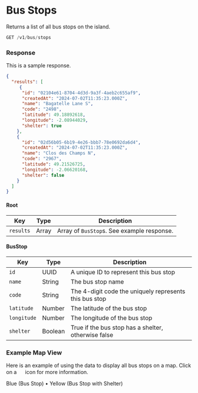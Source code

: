
# Bus Stops

Returns a list of all bus stops on the island.

```jsx
GET /v1/bus/stops
```

### Response
<Tabs>
<TabItem value="res-sample-200" label="200 (OK)">

This is a sample response.

```json title="Status: 200 (OK)"
{
  "results": [
     {
      "id": "02104e61-8704-4d3d-9a3f-4aeb2c655af9",
      "createdAt": "2024-07-02T11:35:23.000Z",
      "name": "Bagatelle Lane S",
      "code": "2498",
      "latitude": 49.18892618,
      "longitude": -2.08944029,
      "shelter": true
    },
    {
      "id": "02d56b05-6b19-4e26-bbb7-78e0692da6d4",
      "createdAt": "2024-07-02T11:35:23.000Z",
      "name": "Clos des Champs N",
      "code": "2967",
      "latitude": 49.21526725,
      "longitude": -2.06620168,
      "shelter": false
    }
  ]
}
```

</TabItem>
<TabItem value="res-schema" label="Schema">

#### Root
| Key | Type | Description |
|-----|------|-------------|
|`results`|Array|Array of `BusStop`s. See example response.|

#### BusStop
| Key | Type | Description |
|-----|------|-------------|
|`id`|UUID|A unique ID to represent this bus stop|
|`name`|String|The bus stop name|
|`code`|String|The 4-digit code the uniquely represents this bus stop|
|`latitude`|Number|The latitude of the bus stop|
|`longitude`|Number|The longitude of the bus stop|
|`shelter`|Boolean|True if the bus stop has a shelter, otherwise false|

</TabItem>
</Tabs>

### Example Map View
Here is an example of using the data to display all bus stops on a map. Click on a <img src="/img/bus-stop.png" height="15" width="15" /> icon for more information.

<ExampleMap item={mapItems.busStop} />

Blue (Bus Stop) &bull; Yellow (Bus Stop with Shelter)